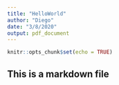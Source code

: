 ```yaml
---
title: "HelloWorld"
author: "Diego"
date: "3/8/2020"
output: pdf_document
---
```


```r
knitr::opts_chunk$set(echo = TRUE)
```

## This is a markdown file